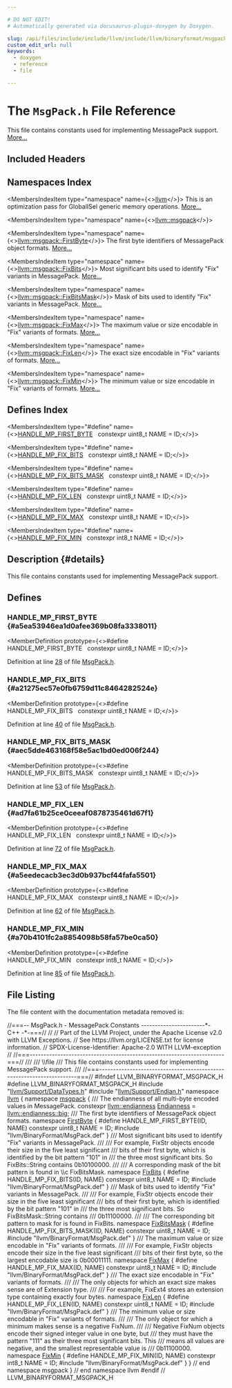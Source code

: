 ```yaml
---

# DO NOT EDIT!
# Automatically generated via docusaurus-plugin-doxygen by Doxygen.

slug: /api/files/include/include/llvm/include/llvm/binaryformat/msgpack-h
custom_edit_url: null
keywords:
  - doxygen
  - reference
  - file

---
```





# The `MsgPack.h` File Reference

<DoxygenPage pluginConfig={pluginConfig}>

This file contains constants used for implementing MessagePack support. <a href="#details">More...</a>

## Included Headers

<IncludesList>
<IncludesListItem
  filePath="llvm/Support/DataTypes.h"
  permalink="/docs/api/files/include/include/llvm/include/llvm/support/datatypes-h"
  isLocal="true" />
<IncludesListItem
  filePath="llvm/Support/Endian.h"
  permalink="/docs/api/files/include/include/llvm/include/llvm/support/endian-h"
  isLocal="true" />
<IncludesListItem
  filePath="llvm/BinaryFormat/MsgPack.def"
  permalink=""
  isLocal="true" />
</IncludesList>

## Namespaces Index

<MembersIndex>

<MembersIndexItem
  type="namespace"
  name={<><a href="/docs/api/namespaces/llvm">llvm</a></>}>
This is an optimization pass for GlobalISel generic memory operations. <a href="/docs/api/namespaces/llvm/#details">More...</a>
</MembersIndexItem>

<MembersIndexItem
  type="namespace"
  name={<><a href="/docs/api/namespaces/llvm/msgpack">llvm::msgpack</a></>}>
</MembersIndexItem>

<MembersIndexItem
  type="namespace"
  name={<><a href="/docs/api/namespaces/llvm/msgpack/firstbyte">llvm::msgpack::FirstByte</a></>}>
The first byte identifiers of MessagePack object formats. <a href="/docs/api/namespaces/llvm/msgpack/firstbyte/#details">More...</a>
</MembersIndexItem>

<MembersIndexItem
  type="namespace"
  name={<><a href="/docs/api/namespaces/llvm/msgpack/fixbits">llvm::msgpack::FixBits</a></>}>
Most significant bits used to identify &quot;Fix&quot; variants in MessagePack. <a href="/docs/api/namespaces/llvm/msgpack/fixbits/#details">More...</a>
</MembersIndexItem>

<MembersIndexItem
  type="namespace"
  name={<><a href="/docs/api/namespaces/llvm/msgpack/fixbitsmask">llvm::msgpack::FixBitsMask</a></>}>
Mask of bits used to identify &quot;Fix&quot; variants in MessagePack. <a href="/docs/api/namespaces/llvm/msgpack/fixbitsmask/#details">More...</a>
</MembersIndexItem>

<MembersIndexItem
  type="namespace"
  name={<><a href="/docs/api/namespaces/llvm/msgpack/fixmax">llvm::msgpack::FixMax</a></>}>
The maximum value or size encodable in &quot;Fix&quot; variants of formats. <a href="/docs/api/namespaces/llvm/msgpack/fixmax/#details">More...</a>
</MembersIndexItem>

<MembersIndexItem
  type="namespace"
  name={<><a href="/docs/api/namespaces/llvm/msgpack/fixlen">llvm::msgpack::FixLen</a></>}>
The exact size encodable in &quot;Fix&quot; variants of formats. <a href="/docs/api/namespaces/llvm/msgpack/fixlen/#details">More...</a>
</MembersIndexItem>

<MembersIndexItem
  type="namespace"
  name={<><a href="/docs/api/namespaces/llvm/msgpack/fixmin">llvm::msgpack::FixMin</a></>}>
The minimum value or size encodable in &quot;Fix&quot; variants of formats. <a href="/docs/api/namespaces/llvm/msgpack/fixmin/#details">More...</a>
</MembersIndexItem>

</MembersIndex>

## Defines Index

<MembersIndex>

<MembersIndexItem
  type="#define"
  name={<><a href="#a5ea53946ea1d0afee369b08fa3338011">HANDLE&#95;MP&#95;FIRST&#95;BYTE</a>&nbsp;&nbsp;&nbsp;constexpr uint8&#95;t NAME = ID;</>}>
</MembersIndexItem>

<MembersIndexItem
  type="#define"
  name={<><a href="#a21275ec57e0fb6759d11c8464282524e">HANDLE&#95;MP&#95;FIX&#95;BITS</a>&nbsp;&nbsp;&nbsp;constexpr uint8&#95;t NAME = ID;</>}>
</MembersIndexItem>

<MembersIndexItem
  type="#define"
  name={<><a href="#aec5dde463168f58e5ac1bd0ed006f244">HANDLE&#95;MP&#95;FIX&#95;BITS&#95;MASK</a>&nbsp;&nbsp;&nbsp;constexpr uint8&#95;t NAME = ID;</>}>
</MembersIndexItem>

<MembersIndexItem
  type="#define"
  name={<><a href="#ad7fa61b25ce0ceeaf0878735461d67f1">HANDLE&#95;MP&#95;FIX&#95;LEN</a>&nbsp;&nbsp;&nbsp;constexpr uint8&#95;t NAME = ID;</>}>
</MembersIndexItem>

<MembersIndexItem
  type="#define"
  name={<><a href="#a5eedecacb3ec3d0b937bcf44fafa5501">HANDLE&#95;MP&#95;FIX&#95;MAX</a>&nbsp;&nbsp;&nbsp;constexpr uint8&#95;t NAME = ID;</>}>
</MembersIndexItem>

<MembersIndexItem
  type="#define"
  name={<><a href="#a70b4101fc2a8854098b58fa57be0ca50">HANDLE&#95;MP&#95;FIX&#95;MIN</a>&nbsp;&nbsp;&nbsp;constexpr int8&#95;t NAME = ID;</>}>
</MembersIndexItem>

</MembersIndex>

## Description {#details}

This file contains constants used for implementing MessagePack support.

<SectionDefinition>

## Defines

### HANDLE&#95;MP&#95;FIRST&#95;BYTE {#a5ea53946ea1d0afee369b08fa3338011}

<MemberDefinition
  prototype={<>#define HANDLE&#95;MP&#95;FIRST&#95;BYTE&nbsp;&nbsp;&nbsp;constexpr uint8&#95;t NAME = ID;</>}>

Definition at line <a href="#l00028">28</a> of file <a href="/docs/api/files/include/include/llvm/include/llvm/binaryformat/msgpack-h">MsgPack.h</a>.
</MemberDefinition>

### HANDLE&#95;MP&#95;FIX&#95;BITS {#a21275ec57e0fb6759d11c8464282524e}

<MemberDefinition
  prototype={<>#define HANDLE&#95;MP&#95;FIX&#95;BITS&nbsp;&nbsp;&nbsp;constexpr uint8&#95;t NAME = ID;</>}>

Definition at line <a href="#l00040">40</a> of file <a href="/docs/api/files/include/include/llvm/include/llvm/binaryformat/msgpack-h">MsgPack.h</a>.
</MemberDefinition>

### HANDLE&#95;MP&#95;FIX&#95;BITS&#95;MASK {#aec5dde463168f58e5ac1bd0ed006f244}

<MemberDefinition
  prototype={<>#define HANDLE&#95;MP&#95;FIX&#95;BITS&#95;MASK&nbsp;&nbsp;&nbsp;constexpr uint8&#95;t NAME = ID;</>}>

Definition at line <a href="#l00053">53</a> of file <a href="/docs/api/files/include/include/llvm/include/llvm/binaryformat/msgpack-h">MsgPack.h</a>.
</MemberDefinition>

### HANDLE&#95;MP&#95;FIX&#95;LEN {#ad7fa61b25ce0ceeaf0878735461d67f1}

<MemberDefinition
  prototype={<>#define HANDLE&#95;MP&#95;FIX&#95;LEN&nbsp;&nbsp;&nbsp;constexpr uint8&#95;t NAME = ID;</>}>

Definition at line <a href="#l00072">72</a> of file <a href="/docs/api/files/include/include/llvm/include/llvm/binaryformat/msgpack-h">MsgPack.h</a>.
</MemberDefinition>

### HANDLE&#95;MP&#95;FIX&#95;MAX {#a5eedecacb3ec3d0b937bcf44fafa5501}

<MemberDefinition
  prototype={<>#define HANDLE&#95;MP&#95;FIX&#95;MAX&nbsp;&nbsp;&nbsp;constexpr uint8&#95;t NAME = ID;</>}>

Definition at line <a href="#l00062">62</a> of file <a href="/docs/api/files/include/include/llvm/include/llvm/binaryformat/msgpack-h">MsgPack.h</a>.
</MemberDefinition>

### HANDLE&#95;MP&#95;FIX&#95;MIN {#a70b4101fc2a8854098b58fa57be0ca50}

<MemberDefinition
  prototype={<>#define HANDLE&#95;MP&#95;FIX&#95;MIN&nbsp;&nbsp;&nbsp;constexpr int8&#95;t NAME = ID;</>}>

Definition at line <a href="#l00085">85</a> of file <a href="/docs/api/files/include/include/llvm/include/llvm/binaryformat/msgpack-h">MsgPack.h</a>.
</MemberDefinition>

</SectionDefinition>

## File Listing

The file content with the documentation metadata removed is:

<ProgramListing>

<Link id="l00001" /><CodeLine lineNumber="1"><Highlight kind="comment">//===-- MsgPack.h - MessagePack Constants -----------------------&#42;- C++ -&#42;-===//</Highlight><Highlight kind="normal"></Highlight></CodeLine>
<Link id="l00002" /><CodeLine lineNumber="2"><Highlight kind="normal"></Highlight><Highlight kind="comment">//</Highlight><Highlight kind="normal"></Highlight></CodeLine>
<Link id="l00003" /><CodeLine lineNumber="3"><Highlight kind="normal"></Highlight><Highlight kind="comment">// Part of the LLVM Project, under the Apache License v2.0 with LLVM Exceptions.</Highlight><Highlight kind="normal"></Highlight></CodeLine>
<Link id="l00004" /><CodeLine lineNumber="4"><Highlight kind="normal"></Highlight><Highlight kind="comment">// See https://llvm.org/LICENSE.txt for license information.</Highlight><Highlight kind="normal"></Highlight></CodeLine>
<Link id="l00005" /><CodeLine lineNumber="5"><Highlight kind="normal"></Highlight><Highlight kind="comment">// SPDX-License-Identifier: Apache-2.0 WITH LLVM-exception</Highlight><Highlight kind="normal"></Highlight></CodeLine>
<Link id="l00006" /><CodeLine lineNumber="6"><Highlight kind="normal"></Highlight><Highlight kind="comment">//</Highlight><Highlight kind="normal"></Highlight></CodeLine>
<Link id="l00007" /><CodeLine lineNumber="7"><Highlight kind="normal"></Highlight><Highlight kind="comment">//===----------------------------------------------------------------------===//</Highlight><Highlight kind="comment"></Highlight></CodeLine>
<Link id="l00008" /><CodeLine lineNumber="8"><Highlight kind="comment">///</Highlight></CodeLine>
<Link id="l00009" /><CodeLine lineNumber="9"><Highlight kind="comment">/// \\file</Highlight></CodeLine>
<Link id="l00010" /><CodeLine lineNumber="10"><Highlight kind="comment">/// This file contains constants used for implementing MessagePack support.</Highlight></CodeLine>
<Link id="l00011" /><CodeLine lineNumber="11"><Highlight kind="comment">///</Highlight><Highlight kind="normal"></Highlight></CodeLine>
<Link id="l00012" /><CodeLine lineNumber="12"><Highlight kind="normal"></Highlight><Highlight kind="comment">//===----------------------------------------------------------------------===//</Highlight><Highlight kind="normal"></Highlight></CodeLine>
<Link id="l00013" /><CodeLine lineNumber="13"><Highlight kind="normal"></Highlight></CodeLine>
<Link id="l00014" /><CodeLine lineNumber="14"><Highlight kind="normal"></Highlight><Highlight kind="preprocessor">#ifndef LLVM&#95;BINARYFORMAT&#95;MSGPACK&#95;H</Highlight><Highlight kind="normal"></Highlight></CodeLine>
<Link id="l00015" /><CodeLine lineNumber="15"><Highlight kind="normal"></Highlight><Highlight kind="preprocessor">#define LLVM&#95;BINARYFORMAT&#95;MSGPACK&#95;H</Highlight><Highlight kind="normal"></Highlight></CodeLine>
<Link id="l00016" /><CodeLine lineNumber="16"><Highlight kind="normal"></Highlight></CodeLine>
<Link id="l00017" /><CodeLine lineNumber="17"><Highlight kind="normal"></Highlight><Highlight kind="preprocessor">#include &quot;<a href="/docs/api/files/include/include/llvm/include/llvm/support/datatypes-h">llvm/Support/DataTypes.h</a>&quot;</Highlight><Highlight kind="normal"></Highlight></CodeLine>
<Link id="l00018" /><CodeLine lineNumber="18"><Highlight kind="normal"></Highlight><Highlight kind="preprocessor">#include &quot;<a href="/docs/api/files/include/include/llvm/include/llvm/support/endian-h">llvm/Support/Endian.h</a>&quot;</Highlight><Highlight kind="normal"></Highlight></CodeLine>
<Link id="l00019" /><CodeLine lineNumber="19"><Highlight kind="normal"></Highlight></CodeLine>
<Link id="l00020" /><CodeLine lineNumber="20"><Highlight kind="normal"></Highlight><Highlight kind="keyword">namespace </Highlight><Highlight kind="normal"><a href="/docs/api/namespaces/llvm">llvm</a> &#123;</Highlight></CodeLine>
<Link id="l00021" /><CodeLine lineNumber="21"><Highlight kind="normal"></Highlight><Highlight kind="keyword">namespace </Highlight><Highlight kind="normal"><a href="/docs/api/namespaces/llvm/msgpack">msgpack</a> &#123;</Highlight></CodeLine>
<Link id="l00022" /><CodeLine lineNumber="22"><Highlight kind="normal"></Highlight><Highlight kind="comment"></Highlight></CodeLine>
<Link id="l00023" /><CodeLine lineNumber="23"><Highlight kind="comment">/// The endianness of all multi-byte encoded values in MessagePack.</Highlight><Highlight kind="normal"></Highlight></CodeLine>
<Link id="l00024" /><CodeLine lineNumber="24" lineLink="/docs/api/namespaces/llvm/msgpack/#a40f13de27f84f5bb290c911013c539e6"><Highlight kind="normal"></Highlight><Highlight kind="keyword">constexpr</Highlight><Highlight kind="normal"> <a href="/docs/api/namespaces/llvm/#ae1e26e57357947b25e392fd18ab000db">llvm::endianness</a> <a href="/docs/api/namespaces/llvm/msgpack/#a40f13de27f84f5bb290c911013c539e6">Endianness</a> = <a href="/docs/api/namespaces/llvm/#ae1e26e57357947b25e392fd18ab000dbad861877da56b8b4ceb35c8cbfdf65bb4">llvm::endianness::big</a>;</Highlight></CodeLine>
<Link id="l00025" /><CodeLine lineNumber="25"><Highlight kind="normal"></Highlight><Highlight kind="comment"></Highlight></CodeLine>
<Link id="l00026" /><CodeLine lineNumber="26"><Highlight kind="comment">/// The first byte identifiers of MessagePack object formats.</Highlight><Highlight kind="normal"></Highlight></CodeLine>
<Link id="l00027" /><CodeLine lineNumber="27" lineLink="/docs/api/namespaces/llvm/msgpack/firstbyte"><Highlight kind="normal"></Highlight><Highlight kind="keyword">namespace </Highlight><Highlight kind="normal"><a href="/docs/api/namespaces/llvm/msgpack/firstbyte">FirstByte</a> &#123;</Highlight></CodeLine>
<Link id="l00028" /><CodeLine lineNumber="28" lineLink="#a5ea53946ea1d0afee369b08fa3338011"><Highlight kind="normal"></Highlight><Highlight kind="preprocessor">#define HANDLE&#95;MP&#95;FIRST&#95;BYTE(ID, NAME) constexpr uint8&#95;t NAME = ID;</Highlight><Highlight kind="normal"></Highlight></CodeLine>
<Link id="l00029" /><CodeLine lineNumber="29"><Highlight kind="normal"></Highlight><Highlight kind="preprocessor">#include &quot;llvm/BinaryFormat/MsgPack.def&quot;</Highlight><Highlight kind="normal"></Highlight></CodeLine>
<Link id="l00030" /><CodeLine lineNumber="30"><Highlight kind="normal">&#125;</Highlight></CodeLine>
<Link id="l00031" /><CodeLine lineNumber="31"><Highlight kind="normal"></Highlight><Highlight kind="comment"></Highlight></CodeLine>
<Link id="l00032" /><CodeLine lineNumber="32"><Highlight kind="comment">/// Most significant bits used to identify &quot;Fix&quot; variants in MessagePack.</Highlight></CodeLine>
<Link id="l00033" /><CodeLine lineNumber="33"><Highlight kind="comment">///</Highlight></CodeLine>
<Link id="l00034" /><CodeLine lineNumber="34"><Highlight kind="comment">/// For example, FixStr objects encode their size in the five least significant</Highlight></CodeLine>
<Link id="l00035" /><CodeLine lineNumber="35"><Highlight kind="comment">/// bits of their first byte, which is identified by the bit pattern &quot;101&quot; in</Highlight></CodeLine>
<Link id="l00036" /><CodeLine lineNumber="36"><Highlight kind="comment">/// the three most significant bits. So FixBits::String contains 0b10100000.</Highlight></CodeLine>
<Link id="l00037" /><CodeLine lineNumber="37"><Highlight kind="comment">///</Highlight></CodeLine>
<Link id="l00038" /><CodeLine lineNumber="38"><Highlight kind="comment">/// A corresponding mask of the bit pattern is found in \\c FixBitsMask.</Highlight><Highlight kind="normal"></Highlight></CodeLine>
<Link id="l00039" /><CodeLine lineNumber="39" lineLink="/docs/api/namespaces/llvm/msgpack/fixbits"><Highlight kind="normal"></Highlight><Highlight kind="keyword">namespace </Highlight><Highlight kind="normal"><a href="/docs/api/namespaces/llvm/msgpack/fixbits">FixBits</a> &#123;</Highlight></CodeLine>
<Link id="l00040" /><CodeLine lineNumber="40" lineLink="#a21275ec57e0fb6759d11c8464282524e"><Highlight kind="normal"></Highlight><Highlight kind="preprocessor">#define HANDLE&#95;MP&#95;FIX&#95;BITS(ID, NAME) constexpr uint8&#95;t NAME = ID;</Highlight><Highlight kind="normal"></Highlight></CodeLine>
<Link id="l00041" /><CodeLine lineNumber="41"><Highlight kind="normal"></Highlight><Highlight kind="preprocessor">#include &quot;llvm/BinaryFormat/MsgPack.def&quot;</Highlight><Highlight kind="normal"></Highlight></CodeLine>
<Link id="l00042" /><CodeLine lineNumber="42"><Highlight kind="normal">&#125;</Highlight></CodeLine>
<Link id="l00043" /><CodeLine lineNumber="43"><Highlight kind="normal"></Highlight><Highlight kind="comment"></Highlight></CodeLine>
<Link id="l00044" /><CodeLine lineNumber="44"><Highlight kind="comment">/// Mask of bits used to identify &quot;Fix&quot; variants in MessagePack.</Highlight></CodeLine>
<Link id="l00045" /><CodeLine lineNumber="45"><Highlight kind="comment">///</Highlight></CodeLine>
<Link id="l00046" /><CodeLine lineNumber="46"><Highlight kind="comment">/// For example, FixStr objects encode their size in the five least significant</Highlight></CodeLine>
<Link id="l00047" /><CodeLine lineNumber="47"><Highlight kind="comment">/// bits of their first byte, which is identified by the bit pattern &quot;101&quot; in</Highlight></CodeLine>
<Link id="l00048" /><CodeLine lineNumber="48"><Highlight kind="comment">/// the three most significant bits. So FixBitsMask::String contains</Highlight></CodeLine>
<Link id="l00049" /><CodeLine lineNumber="49"><Highlight kind="comment">/// 0b11100000.</Highlight></CodeLine>
<Link id="l00050" /><CodeLine lineNumber="50"><Highlight kind="comment">///</Highlight></CodeLine>
<Link id="l00051" /><CodeLine lineNumber="51"><Highlight kind="comment">/// The corresponding bit pattern to mask for is found in FixBits.</Highlight><Highlight kind="normal"></Highlight></CodeLine>
<Link id="l00052" /><CodeLine lineNumber="52" lineLink="/docs/api/namespaces/llvm/msgpack/fixbitsmask"><Highlight kind="normal"></Highlight><Highlight kind="keyword">namespace </Highlight><Highlight kind="normal"><a href="/docs/api/namespaces/llvm/msgpack/fixbitsmask">FixBitsMask</a> &#123;</Highlight></CodeLine>
<Link id="l00053" /><CodeLine lineNumber="53" lineLink="#aec5dde463168f58e5ac1bd0ed006f244"><Highlight kind="normal"></Highlight><Highlight kind="preprocessor">#define HANDLE&#95;MP&#95;FIX&#95;BITS&#95;MASK(ID, NAME) constexpr uint8&#95;t NAME = ID;</Highlight><Highlight kind="normal"></Highlight></CodeLine>
<Link id="l00054" /><CodeLine lineNumber="54"><Highlight kind="normal"></Highlight><Highlight kind="preprocessor">#include &quot;llvm/BinaryFormat/MsgPack.def&quot;</Highlight><Highlight kind="normal"></Highlight></CodeLine>
<Link id="l00055" /><CodeLine lineNumber="55"><Highlight kind="normal">&#125;</Highlight></CodeLine>
<Link id="l00056" /><CodeLine lineNumber="56"><Highlight kind="normal"></Highlight><Highlight kind="comment"></Highlight></CodeLine>
<Link id="l00057" /><CodeLine lineNumber="57"><Highlight kind="comment">/// The maximum value or size encodable in &quot;Fix&quot; variants of formats.</Highlight></CodeLine>
<Link id="l00058" /><CodeLine lineNumber="58"><Highlight kind="comment">///</Highlight></CodeLine>
<Link id="l00059" /><CodeLine lineNumber="59"><Highlight kind="comment">/// For example, FixStr objects encode their size in the five least significant</Highlight></CodeLine>
<Link id="l00060" /><CodeLine lineNumber="60"><Highlight kind="comment">/// bits of their first byte, so the largest encodable size is 0b00011111.</Highlight><Highlight kind="normal"></Highlight></CodeLine>
<Link id="l00061" /><CodeLine lineNumber="61" lineLink="/docs/api/namespaces/llvm/msgpack/fixmax"><Highlight kind="normal"></Highlight><Highlight kind="keyword">namespace </Highlight><Highlight kind="normal"><a href="/docs/api/namespaces/llvm/msgpack/fixmax">FixMax</a> &#123;</Highlight></CodeLine>
<Link id="l00062" /><CodeLine lineNumber="62" lineLink="#a5eedecacb3ec3d0b937bcf44fafa5501"><Highlight kind="normal"></Highlight><Highlight kind="preprocessor">#define HANDLE&#95;MP&#95;FIX&#95;MAX(ID, NAME) constexpr uint8&#95;t NAME = ID;</Highlight><Highlight kind="normal"></Highlight></CodeLine>
<Link id="l00063" /><CodeLine lineNumber="63"><Highlight kind="normal"></Highlight><Highlight kind="preprocessor">#include &quot;llvm/BinaryFormat/MsgPack.def&quot;</Highlight><Highlight kind="normal"></Highlight></CodeLine>
<Link id="l00064" /><CodeLine lineNumber="64"><Highlight kind="normal">&#125;</Highlight></CodeLine>
<Link id="l00065" /><CodeLine lineNumber="65"><Highlight kind="normal"></Highlight><Highlight kind="comment"></Highlight></CodeLine>
<Link id="l00066" /><CodeLine lineNumber="66"><Highlight kind="comment">/// The exact size encodable in &quot;Fix&quot; variants of formats.</Highlight></CodeLine>
<Link id="l00067" /><CodeLine lineNumber="67"><Highlight kind="comment">///</Highlight></CodeLine>
<Link id="l00068" /><CodeLine lineNumber="68"><Highlight kind="comment">/// The only objects for which an exact size makes sense are of Extension type.</Highlight></CodeLine>
<Link id="l00069" /><CodeLine lineNumber="69"><Highlight kind="comment">///</Highlight></CodeLine>
<Link id="l00070" /><CodeLine lineNumber="70"><Highlight kind="comment">/// For example, FixExt4 stores an extension type containing exactly four bytes.</Highlight><Highlight kind="normal"></Highlight></CodeLine>
<Link id="l00071" /><CodeLine lineNumber="71" lineLink="/docs/api/namespaces/llvm/msgpack/fixlen"><Highlight kind="normal"></Highlight><Highlight kind="keyword">namespace </Highlight><Highlight kind="normal"><a href="/docs/api/namespaces/llvm/msgpack/fixlen">FixLen</a> &#123;</Highlight></CodeLine>
<Link id="l00072" /><CodeLine lineNumber="72" lineLink="#ad7fa61b25ce0ceeaf0878735461d67f1"><Highlight kind="normal"></Highlight><Highlight kind="preprocessor">#define HANDLE&#95;MP&#95;FIX&#95;LEN(ID, NAME) constexpr uint8&#95;t NAME = ID;</Highlight><Highlight kind="normal"></Highlight></CodeLine>
<Link id="l00073" /><CodeLine lineNumber="73"><Highlight kind="normal"></Highlight><Highlight kind="preprocessor">#include &quot;llvm/BinaryFormat/MsgPack.def&quot;</Highlight><Highlight kind="normal"></Highlight></CodeLine>
<Link id="l00074" /><CodeLine lineNumber="74"><Highlight kind="normal">&#125;</Highlight></CodeLine>
<Link id="l00075" /><CodeLine lineNumber="75"><Highlight kind="normal"></Highlight><Highlight kind="comment"></Highlight></CodeLine>
<Link id="l00076" /><CodeLine lineNumber="76"><Highlight kind="comment">/// The minimum value or size encodable in &quot;Fix&quot; variants of formats.</Highlight></CodeLine>
<Link id="l00077" /><CodeLine lineNumber="77"><Highlight kind="comment">///</Highlight></CodeLine>
<Link id="l00078" /><CodeLine lineNumber="78"><Highlight kind="comment">/// The only object for which a minimum makes sense is a negative FixNum.</Highlight></CodeLine>
<Link id="l00079" /><CodeLine lineNumber="79"><Highlight kind="comment">///</Highlight></CodeLine>
<Link id="l00080" /><CodeLine lineNumber="80"><Highlight kind="comment">/// Negative FixNum objects encode their signed integer value in one byte, but</Highlight></CodeLine>
<Link id="l00081" /><CodeLine lineNumber="81"><Highlight kind="comment">/// they must have the pattern &quot;111&quot; as their three most significant bits. This</Highlight></CodeLine>
<Link id="l00082" /><CodeLine lineNumber="82"><Highlight kind="comment">/// means all values are negative, and the smallest representable value is</Highlight></CodeLine>
<Link id="l00083" /><CodeLine lineNumber="83"><Highlight kind="comment">/// 0b11100000.</Highlight><Highlight kind="normal"></Highlight></CodeLine>
<Link id="l00084" /><CodeLine lineNumber="84" lineLink="/docs/api/namespaces/llvm/msgpack/fixmin"><Highlight kind="normal"></Highlight><Highlight kind="keyword">namespace </Highlight><Highlight kind="normal"><a href="/docs/api/namespaces/llvm/msgpack/fixmin">FixMin</a> &#123;</Highlight></CodeLine>
<Link id="l00085" /><CodeLine lineNumber="85" lineLink="#a70b4101fc2a8854098b58fa57be0ca50"><Highlight kind="normal"></Highlight><Highlight kind="preprocessor">#define HANDLE&#95;MP&#95;FIX&#95;MIN(ID, NAME) constexpr int8&#95;t NAME = ID;</Highlight><Highlight kind="normal"></Highlight></CodeLine>
<Link id="l00086" /><CodeLine lineNumber="86"><Highlight kind="normal"></Highlight><Highlight kind="preprocessor">#include &quot;llvm/BinaryFormat/MsgPack.def&quot;</Highlight><Highlight kind="normal"></Highlight></CodeLine>
<Link id="l00087" /><CodeLine lineNumber="87"><Highlight kind="normal">&#125;</Highlight></CodeLine>
<Link id="l00088" /><CodeLine lineNumber="88"><Highlight kind="normal"></Highlight></CodeLine>
<Link id="l00089" /><CodeLine lineNumber="89"><Highlight kind="normal">&#125; </Highlight><Highlight kind="comment">// end namespace msgpack</Highlight><Highlight kind="normal"></Highlight></CodeLine>
<Link id="l00090" /><CodeLine lineNumber="90"><Highlight kind="normal">&#125; </Highlight><Highlight kind="comment">// end namespace llvm</Highlight><Highlight kind="normal"></Highlight></CodeLine>
<Link id="l00091" /><CodeLine lineNumber="91"><Highlight kind="normal"></Highlight></CodeLine>
<Link id="l00092" /><CodeLine lineNumber="92"><Highlight kind="normal"></Highlight><Highlight kind="preprocessor">#endif </Highlight><Highlight kind="comment">// LLVM&#95;BINARYFORMAT&#95;MSGPACK&#95;H</Highlight><Highlight kind="normal"></Highlight></CodeLine>

</ProgramListing>


</DoxygenPage>
